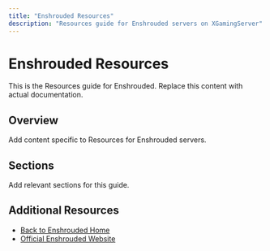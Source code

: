 ```yaml
---
title: "Enshrouded Resources"
description: "Resources guide for Enshrouded servers on XGamingServer"
---
```


# Enshrouded Resources

This is the Resources guide for Enshrouded. Replace this content with actual documentation.

## Overview

Add content specific to Resources for Enshrouded servers.

## Sections

Add relevant sections for this guide.

## Additional Resources

- [Back to Enshrouded Home](./index)
- [Official Enshrouded Website](https://example.com)
